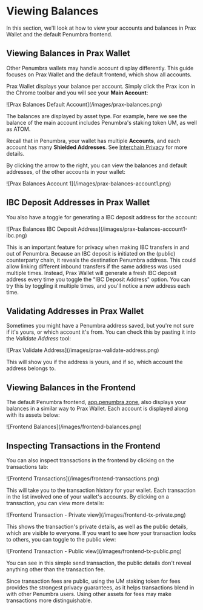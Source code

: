 
# Viewing Balances

In this section, we'll look at how to view your accounts and balances in Prax Wallet and the default Penumbra frontend.

## Viewing Balances in Prax Wallet

<Callout type="info" emoji="ℹ️">
Other Penumbra wallets may handle account display differently. This guide focuses on Prax Wallet and the default frontend, which show all accounts.
</Callout>

Prax Wallet displays your balance per account. Simply click the Prax icon in the Chrome toolbar and you will see your **Main Account**:

<div className="flex justify-center">
  ![Prax Balances Default Account](/images/prax-balances.png)
</div>

The balances are displayed by asset type. For example, here we see the balance of the main account includes Penumbra's staking token UM, as well as ATOM.

<Callout type="info" emoji="ℹ️">Recall that in Penumbra, your wallet has multiple **Accounts**, and each account has many **Shielded Addresses**. See [Interchain Privacy](/interchain-privacy) for more details.</Callout>

By clicking the arrow to the right, you can view the balances and default addresses, of the other accounts in your wallet:

<div className="flex justify-center">
  ![Prax Balances Account 1](/images/prax-balances-account1.png)
</div>

## IBC Deposit Addresses in Prax Wallet

You also have a toggle for generating a IBC deposit address for the account:

<div className="flex justify-center">
  ![Prax Balances IBC Deposit Address](/images/prax-balances-account1-ibc.png)
</div>

This is an important feature for privacy when making IBC transfers in and out of Penumbra. Because an IBC deposit is initiated on the (public) counterparty chain, it reveals the destination Penumbra address. This could allow linking different inbound transfers if the same address was used multiple times. Instead, Prax Wallet will generate a fresh IBC deposit address every time you toggle the "IBC Deposit Address" option. You can try this by toggling it multiple times, and you'll notice a new address each time.

## Validating Addresses in Prax Wallet

Sometimes you might have a Penumbra address saved, but you're not sure if it's yours, or which account it's from. You can check this by pasting it into the *Validate Address* tool:

<div className="flex justify-center">
  ![Prax Validate Address](/images/prax-validate-address.png)
</div>

This will show you if the address is yours, and if so, which account the address belongs to.

## Viewing Balances in the Frontend

The default Penumbra frontend, [app.penumbra.zone](https://app.penumbra.zone), also displays your balances in a similar way to Prax Wallet. Each account is displayed along with its assets below:

<div className="flex justify-center">
  ![Frontend Balances](/images/frontend-balances.png)
</div>

## Inspecting Transactions in the Frontend

You can also inspect transactions in the frontend by clicking on the transactions tab:

<div className="flex justify-center">
  ![Frontend Transactions](/images/frontend-transactions.png)
</div>

This will take you to the transaction history for your wallet. Each transaction in the list involved one of your wallet's accounts. By clicking on a transaction, you can view more details:

<div className="flex justify-center">
  ![Frontend Transaction - Private view](/images/frontend-tx-private.png)
</div>

This shows the transaction's private details, as well as the public details, which are visible to everyone. If you want to see how your transaction looks to others, you can toggle to the public view:

<div className="flex justify-center">
  ![Frontend Transaction - Public view](/images/frontend-tx-public.png)
</div>

You can see in this simple send transaction, the public details don't reveal anything other than the transaction fee.

<Callout type="warning" emoji="ℹ️">Since transaction fees are public, using the UM staking token for fees provides the strongest privacy guarantees, as it helps transactions blend in with other Penumbra users. Using other assets for fees may make transactions more distinguishable.</Callout>

